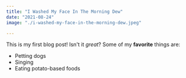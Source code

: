 ```yaml
---
title: "I Washed My Face In The Morning Dew"
date: "2021-08-24"
image: "./i-washed-my-face-in-the-morning-dew.jpeg"

---
```

This is my first blog post! Isn't it *great*?
Some of my **favorite** things are:
* Petting dogs
* Singing
* Eating potato-based foods